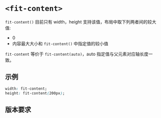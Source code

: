 # `<fit-content>`

`fit-content()` 目前只有 width，height 支持该值，布局中取下列两者间的较大值:

- 0
- 内容最大大小和 `fit-content()` 中指定值的较小值

`fit-content` 等价于 `fit-content(auto)`，auto 指定值与父元素对应轴长度一致。

## 示例

```css
width: fit-content;
height: fit-content(200px);
```

## 版本要求


<APITable query="css/data-type/fit-content" />
